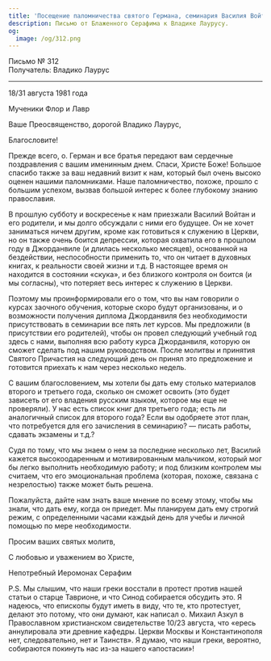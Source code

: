 ```yaml
---
title: 'Посещение паломничества святого Германа, семинария Василия Войтана, Таврион'
description: Письмо от Блаженного Серафима к Владике Лаурусу.
og:
  image: /og/312.png
---
```


<div style={{textAlign:'right', fontFamily:'monospace'}}>Письмо № 312</div>
<div style={{textAlign:'left', fontFamily:'monospace'}}>Получатель: Владико Лаурус</div>

---

18/31 августа 1981 года

Мученики Флор и Лавр

Ваше Преосвященство, дорогой Владико Лаурус,

Благословите!

Прежде всего, о. Герман и все братья передают вам сердечные поздравления с вашим именинным днем. Спаси, Христе Боже! Большое спасибо также за ваш недавний визит к нам, который был очень высоко оценен нашими паломниками. Наше паломничество, похоже, прошло с большим успехом, вызвав большой интерес к более глубокому знанию православия.

В прошлую субботу и воскресенье к нам приезжали Василий Войтан и его родители, и мы долго обсуждали с ними его будущее. Он не хочет заниматься ничем другим, кроме как готовиться к служению в Церкви, но он также очень боится депрессии, которая охватила его в прошлом году в Джорданвиле (и длилась несколько месяцев), основанной на бездействии, неспособности применить то, что он читает в духовных книгах, к реальности своей жизни и т.д. В настоящее время он находится в состоянии «скука», и без близкого контроля он боится (и мы согласны), что потеряет весь интерес к служению в Церкви.

Поэтому мы проинформировали его о том, что вы нам говорили о курсах заочного обучения, которые скоро будут организованы, и о возможности получения диплома Джорданвиля без необходимости присутствовать в семинарии все пять лет курсов. Мы предложили (в присутствии его родителей), чтобы он провел следующий учебный год здесь с нами, выполняя всю работу курса Джорданвиля, которую он сможет сделать под нашим руководством. После молитвы и принятия Святого Причастия на следующий день он принял это предложение и готовится приехать к нам через несколько недель.

С вашим благословением, мы хотели бы дать ему столько материалов второго и третьего года, сколько он сможет освоить (это будет зависеть от его владения русским языком, которое мы еще не проверяли). У нас есть список книг для третьего года; есть ли аналогичный список для второго года? Если вы одобряете этот план, что потребуется для его зачисления в семинарию? — писать работы, сдавать экзамены и т.д.?

Судя по тому, что мы знаем о нем за последние несколько лет, Василий кажется высокоодаренным и мотивированным мальчиком, который мог бы легко выполнить необходимую работу; и под близким контролем мы считаем, что его эмоциональная проблема (которая, похоже, связана с незрелостью) также может быть решена.

Пожалуйста, дайте нам знать ваше мнение по всему этому, чтобы мы знали, что дать ему, когда он приедет. Мы планируем дать ему строгий режим, с определенными часами каждый день для учебы и личной помощью по мере необходимости.

Просим ваших святых молитв,

С любовью и уважением во Христе,

Непотребный Иеромонах Серафим

P.S. Мы слышим, что наши греки восстали в протест против нашей статьи о старце Таврионе, и что Синод собирается обсудить это. Я надеюсь, что епископы будут иметь в виду, что те, кто протестует, делают это потому, что они думают, как написал о. Михаил Азкул в Православном христианском свидетельстве 10/23 августа, что «ересь аннулировала эти древние кафедры. Церкви Москвы и Константинополя нет, следовательно, нет и Таинств». Я думаю, что наши греки, вероятно, собираются покинуть нас из-за нашего «апостасии»!
